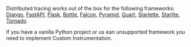 Distributed tracing works out of the box for the following frameworks: [Django](/platforms/python/guides/django/distributed-tracing/instrumentation/automatic-instrumentation/), [FastAPI](/platforms/python/guides/fastapi/distributed-tracing/instrumentation/automatic-instrumentation/), [Flask](/platforms/python/guides/flask/distributed-tracing/instrumentation/automatic-instrumentation/), [Bottle](/platforms/python/guides/bottle/distributed-tracing/instrumentation/automatic-instrumentation/), [Falcon](/platforms/python/guides/falcon/distributed-tracing/instrumentation/automatic-instrumentation/), [Pyramid](/platforms/python/guides/pyramid/distributed-tracing/instrumentation/automatic-instrumentation/), [Quart](/platforms/python/guides/quart/distributed-tracing/instrumentation/automatic-instrumentation/), [Starlette](/platforms/python/guides/starlette/distributed-tracing/instrumentation/automatic-instrumentation/), [Starlite](/platforms/python/guides/starlite/distributed-tracing/instrumentation/automatic-instrumentation/), [Tornado](/platforms/python/guides/tornado/distributed-tracing/instrumentation/automatic-instrumentation/).

If you have a vanilla Python project or us ean unsupported framework you need to implement <PlatformLink to="/distributed-tracing/instrumentation//">Custom Instrumentation</PlatformLink>.
